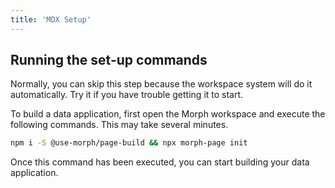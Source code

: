 ```yaml
---
title: 'MDX Setup'
---
```


## Running the set-up commands

<Warning>Normally, you can skip this step because the workspace system will do it automatically. Try it if you have trouble getting it to start.</Warning>

To build a data application, first open the Morph workspace and execute the following commands. This may take several minutes.

```bash Shell
npm i -S @use-morph/page-build && npx morph-page init
```

Once this command has been executed, you can start building your data application.